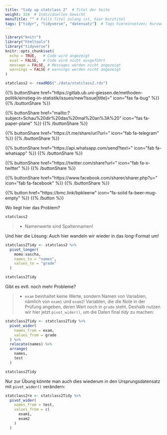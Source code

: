 ```yaml
---
title: "tidy up statclass 2"  # Titel der Seite
weight: 324  # Individuelles Gewicht 
menuTitle: "" # Falls Titel zulang ist, hier Kurztitel
tags: ["tidyr", "tidyverse", "datensatz"]  # Tags hiereinsetzen; Kurzwort, was auf der Seite passsiert
---
```

```r
library("knitr")
library("htmltools")
library("tidyverse")
knitr::opts_chunk$set(
  echo = TRUE,   # Code wird angezeigt
  eval = FALSE,  # Code wird nicht ausgeführt
  message = FALSE, # Messages werden nicht angezeigt
  warnings = FALSE # warnings werden nicht angezeigt
)

statclass2 <- readRDS("./data/statclass2.rds")
```

{{% buttonShare href=\"https\:\/\/gitlab.ub.uni-giessen.de\/methoden-politik\/einstieg-in-statistik\/issues\/new?issue[title]=\" icon=\"fas fa-bug\" %}} {{% /buttonShare %}} 

{{% buttonShare href=\"mailto\:?subject=Schau\%20dir\%20das\%20mal\%20an\%3A\%20\" icon=\"fas fa-paper-plane\" %}} {{% /buttonShare %}}

{{% buttonShare href=\"https\:\/\/t.me\/share\/url?url=\" icon=\"fab fa-telegram\" %}} {{% /buttonShare %}}

{{% buttonShare href=\"https\:\/\/api.whatsapp.com\/send?text=\" icon=\"fab fa-whatsapp\" %}} {{% /buttonShare %}}

{{% buttonShare href=\"https\:\/\/twitter.com\/share?url=\" icon=\"fab fa-x-twitter\" %}} {{% /buttonShare %}}

{{% buttonShare href=\"https\:\/\/www.facebook.com\/sharer\/sharer.php?u=\" icon=\"fab fa-facebook\" %}} {{% /buttonShare %}}

{{% button href=\"https\:\/\/bmc.link\/bpkleerw\" icon=\"fa-solid fa-beer-mug-empty\" %}} {{% /button %}}

Wo liegt hier das Problem?
``` r
statclass2
```

> - Namenwerte sind Spaltennamen!

Und hier die Lösung: Auch hier wandeln wir wieder in das *long*-Format um!
```r
statclass2Tidy <- statclass2 %>%
  pivot_longer(
    momo:sascha, 
    names_to = "names", 
    values_to = "grade"
  )

statclass2Tidy
```

Gibt es evtl. noch mehr Probleme?

> - `exam` beinhaltet keine Werte, sondern Namen von Variablen, nämlich von `exam1` und `exam2`! Variablen, die die Note in der Prüfung angeben, deren Wert noch in `grade` steht. Deshalb nutzen wir hier jetzt `pivot_wider()`, um die Daten final *tidy* zu machen:

``` r
statclass2Tidy <- statclass2Tidy %>% 
  pivot_wider(
    names_from = exam, 
    values_from = grade
  ) %>% 
  relocate(names) %>% 
  arrange(
    names,
    test
  )

statclass2Tidy
```

Nur zur Übung könnte man auch dies wiederum in den Ursprungsdatensatz mit `pivot_wider()` verändern:

``` r
statclass2re <- statclass2Tidy %>% 
  pivot_wider(
    names_from = test,
    values_from = c(
      exam1, 
      exam2
    )
  )
```

